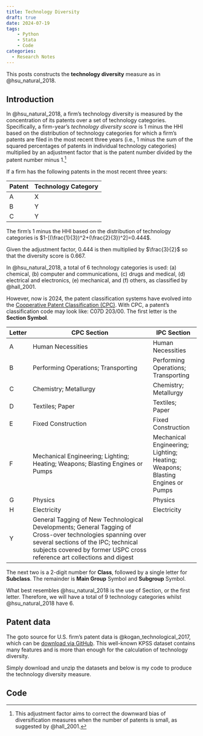 ```yaml
---
title: Technology Diversity
draft: true
date: 2024-07-19
tags:
    - Python
    - Stata
    - Code
categories:
  - Research Notes
---
```


This posts constructs the __technology diversity__ measure as in @hsu_natural_2018.

## Introduction

In @hsu_natural_2018, a firm's technology diversity is measured by the concentration of its patents over a set of technology categories.
Specifically, a firm-year's _technology diversity score_ is 1 minus the HHI based on the distribution of technology categories for which a firm's patents are filed in the most recent three years (i.e., 1 minus the sum of the squared percentages of patents in individual technology categories) multiplied by an adjustment factor that is the patent number divided by the patent number minus 1.[^adjfactor]

[^adjfactor]: This adjustment factor aims to correct the downward bias of diversification measures when the number of patents is small, as suggested by @hall_2001.

::: {.callout-note title="Example"}
If a firm has the following patents in the most recent three years:

| Patent | Technology Category |
|--------|---------------------|
| A      | X                   |
| B      | Y                   |
| C      | Y                   |

The firm's 1 minus the HHI based on the distribution of technology categories is $1-[(\frac{1}{3})^2+(\frac{2}{3})^2]=0.444$.

Given the adjustment factor, 0.444 is then multiplied by $\frac{3}{2}$ so that the diversity score is 0.667.
:::

In @hsu_natural_2018, a total of 6 technology categories is used: (a) chemical, (b) computer and communications, (c) drugs and medical, (d) electrical and electronics, (e) mechanical, and (f) others, as classified by @hall_2001.

However, now is 2024, the patent classification systems have evolved into the [Cooperative Patent Classification (CPC)](https://www.uspto.gov/web/offices/pac/mpep/s905.html).
With CPC, a patent's classification code may look like:  C07D 203/00. The first letter is the __Section Symbol__.

| Letter | CPC Section                                                                                                                                                                                                                   | IPC Section                                                                   |
|--------|-------------------------------------------------------------------------------------------------------------------------------------------------------------------------------------------------------------------------------|-------------------------------------------------------------------------------|
| A      | Human Necessities                                                                                                                                                                                                             | Human Necessities                                                             |
| B      | Performing Operations; Transporting                                                                                                                                                                                           | Performing Operations; Transporting                                           |
| C      | Chemistry; Metallurgy                                                                                                                                                                                                         | Chemistry; Metallurgy                                                         |
| D      | Textiles; Paper                                                                                                                                                                                                               | Textiles; Paper                                                               |
| E      | Fixed Construction                                                                                                                                                                                                            | Fixed Construction                                                            |
| F      | Mechanical Engineering; Lighting; Heating; Weapons; Blasting Engines or Pumps                                                                                                                                                 | Mechanical Engineering; Lighting; Heating; Weapons; Blasting Engines or Pumps |
| G      | Physics                                                                                                                                                                                                                       | Physics                                                                       |
| H      | Electricity                                                                                                                                                                                                                   | Electricity                                                                   |
| Y      | General Tagging of New Technological Developments; General Tagging of Cross-over technologies spanning over several sections of the IPC; technical subjects covered by former USPC cross reference art collections and digest |

The next two is a 2-digit number for __Class__, followed by a single letter for __Subclass__. The remainder is __Main Group__ Symbol and __Subgroup__ Symbol.

What best resembles @hsu_natural_2018 is the use of Section, or the first letter. Therefore, we will have a total of 9 technology categories whilst @hsu_natural_2018 have 6.

## Patent data

The goto source for U.S. firm's patent data is @kogan_technological_2017, which can be [download via GitHub](https://github.com/KPSS2017/Technological-Innovation-Resource-Allocation-and-Growth-Extended-Data). This well-known KPSS dataset contains many features and is more than enough for the calculation of technology diversity.

Simply download and unzip the datasets and below is my code to produce the technology diversity measure.

## Code

